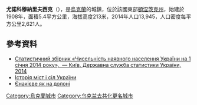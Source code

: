 {{coord|48|13|41|N|38|16|28|E|scale:100000|display=title}}

'''尤諾科穆納里夫西克'''（{{lang-uk|Бунге}}），是[[烏克蘭|烏克蘭]]的城鎮，位於該國東部[[頓涅茨克州|頓涅茨克州]]，始建於1908年，面積5.4平方公里，海拔高度213米，2014年人口13,945，人口密度每平方公里2,621人。

==參考資料==
*[https://www.webcitation.org/6CgcOn9dN?url=http://www.ukrstat.gov.ua/ Статистичний збірник «Чисельність наявного населення України на 1 січня 2014 року»,  — Київ, Державна служба статистики України, 2014]
* [https://web.archive.org/web/20120616094105/http://www.igsu.org.ua/Donezkaja.obl/Enakievo/JUnokommunarovsk.html Історія міст і сіл України]
* [http://enakievets.info/publ/enakievo_kak_na_ladoni/prigorod/junokommunarovsk/6-1-0-38 Єнакієве як на долоні] {{Wayback|url=http://enakievets.info/publ/enakievo_kak_na_ladoni/prigorod/junokommunarovsk/6-1-0-38 |date=20160304082921 }}

{{Ukraine-geo-stub}}
[[Category:烏克蘭城市|Category:烏克蘭城市]]
[[Category:乌克兰去共化更名城市|Category:乌克兰去共化更名城市]]